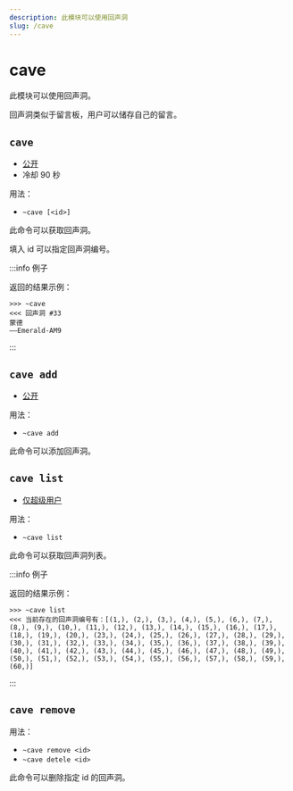 ```yaml
---
description: 此模块可以使用回声洞
slug: /cave
---
```


# cave

此模块可以使用回声洞。

回声洞类似于留言板，用户可以储存自己的留言。

## `cave`

- [公开](permissions)
- 冷却 90 秒

用法：

- `~cave [<id>]`

此命令可以获取回声洞。

填入 id 可以指定回声洞编号。

:::info 例子

返回的结果示例：

```
>>> ~cave
<<< 回声洞 #33
蒙德
——Emerald-AM9
```

:::

## `cave add`

- [公开](permissions)

用法：

- `~cave add`

此命令可以添加回声洞。

## `cave list`

- [仅超级用户](permissions)

用法：

- `~cave list`

此命令可以获取回声洞列表。

:::info 例子

返回的结果示例：

```
>>> ~cave list
<<< 当前存在的回声洞编号有：[(1,), (2,), (3,), (4,), (5,), (6,), (7,), (8,), (9,), (10,), (11,), (12,), (13,), (14,), (15,), (16,), (17,), (18,), (19,), (20,), (23,), (24,), (25,), (26,), (27,), (28,), (29,), (30,), (31,), (32,), (33,), (34,), (35,), (36,), (37,), (38,), (39,), (40,), (41,), (42,), (43,), (44,), (45,), (46,), (47,), (48,), (49,), (50,), (51,), (52,), (53,), (54,), (55,), (56,), (57,), (58,), (59,), (60,)]
```

:::

## `cave remove`

用法：

- `~cave remove <id>`
- `~cave detele <id>`

此命令可以删除指定 id 的回声洞。
